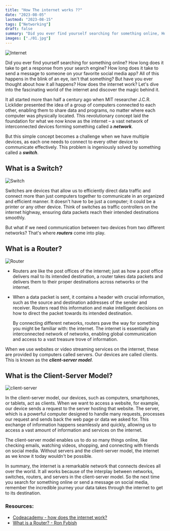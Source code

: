 ```yaml
---
title: "How The internet works ??"
date: "2023-08-05"
lastmod: "2023-08-15"
tags: ["Networking"]
draft: false
summary: "Did you ever find yourself searching for something online, How long does it take to get a response from your search engine, How long does it take to send a message to someone on your favorite social media app, All of this happens in the blink of an eye ..."
images: ["./01.jpg"]
---
```


![Internet](./01.jpg)

Did you ever find yourself searching for something online? How long does it take to get a response from your search engine? How long does it take to send a message to someone on your favorite social media app? All of this happens in the blink of an eye, isn't that something? But have you ever thought about how it all happens? How does the internet work? Let's dive into the fascinating world of the internet and discover the magic behind it.

It all started more than half a century ago when MIT researcher J.C.R. Licklider presented the idea of a group of computers connected to each other, enabling them to share data and programs, no matter where each computer was physically located. This revolutionary concept laid the foundation for what we now know as the internet – a vast network of interconnected devices forming something called a **_network_**.

But this simple concept becomes a challenge when we have multiple devices, as each one needs to connect to every other device to communicate effectively. This problem is ingeniously solved by something called a **_switch_**.

## **What is a Switch?**

![Switch](./switch.png)

Switches are devices that allow us to efficiently direct data traffic and connect more than just computers together to communicate in an organized and efficient manner. It doesn't have to be just a computer; it could be a printer or any other device. Think of switches as traffic controllers on the internet highway, ensuring data packets reach their intended destinations smoothly.

But what if we need communication between two devices from two different networks? That's where **_routers_** come into play.

## **What is a Router?**

![Router](./router.jpg)

- Routers are like the post offices of the internet; just as how a post office delivers mail to its intended destination, a router takes data packets and delivers them to their proper destinations across networks or the internet.
- When a data packet is sent, it contains a header with crucial information, such as the source and destination addresses of the sender and receiver. Routers read this information and make intelligent decisions on how to direct the packet towards its intended destination.

  By connecting different networks, routers pave the way for something
  you might be familiar with: the internet. The internet is essentially
  an interconnected network of networks, enabling global communication
  and access to a vast treasure trove of information.

When we use websites or video streaming services on the internet, these are provided by computers called servers. Our devices are called clients. This is known as the **_client-server model_**.

## **What is the Client-Server Model?**

![client-server](./client-server.png)

In the client-server model, our devices, such as computers, smartphones, or tablets, act as clients. When we want to access a website, for example, our device sends a request to the server hosting that website. The server, which is a powerful computer designed to handle many requests, processes our request and sends back the web page or data we asked for. This exchange of information happens seamlessly and quickly, allowing us to access a vast amount of information and services on the internet.

The client-server model enables us to do so many things online, like checking emails, watching videos, shopping, and connecting with friends on social media. Without servers and the client-server model, the internet as we know it today wouldn't be possible.

In summary, the internet is a remarkable network that connects devices all over the world. It all works because of the interplay between networks, switches, routers, and servers in the client-server model. So the next time you search for something online or send a message on social media, remember the incredible journey your data takes through the internet to get to its destination.

### **Resources:**

- [Codeacademy - how does the internet work?](https://www.codecademy.com/resources/blog/how-does-the-internet-work/)
- [What is a Router? - Ron Fybish](https://www.linkedin.com/posts/ronfybish_what-is-a-router-activity-7025416190571241472-0fxd/?utm_source=share&utm_medium=member_desktop)
